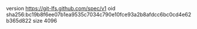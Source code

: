 version https://git-lfs.github.com/spec/v1
oid sha256:bc19b8f6ee07b1ea9535c7034c790e10fce93a2b8afdcc6bc0cd4e62b365d822
size 4096
